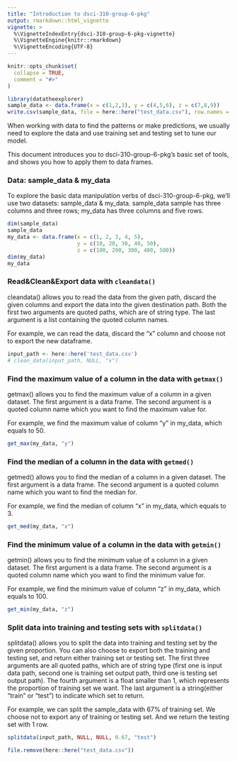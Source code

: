 ```yaml
---
title: "Introduction to dsci-310-group-6-pkg"
output: rmarkdown::html_vignette
vignette: >
  %\VignetteIndexEntry{dsci-310-group-6-pkg-vignette}
  %\VignetteEngine{knitr::rmarkdown}
  %\VignetteEncoding{UTF-8}
---
```


```r
knitr::opts_chunk$set(
  collapse = TRUE,
  comment = "#>"
)
```

```r
library(datatheexplorer)
sample_data <- data.frame(x = c(1,2,3), y = c(4,5,6), z = c(7,8,9))
write.csv(sample_data, file = here::here("test_data.csv"), row.names = FALSE)
```

When working with data to find the patterns or make predictions, we usually need to explore the data and use training set and testing set to tune our model.

This document introduces you to dsci-310-group-6-pkg’s basic set of tools, and shows you how to apply them to data frames.

### Data: sample_data & my_data
To explore the basic data manipulation verbs of dsci-310-group-6-pkg, we’ll use two datasets: sample_data & my_data. sample_data sample has three columns and three rows; my_data has three columns and five rows.

```r
dim(sample_data)
sample_data
my_data <- data.frame(x = c(1, 2, 3, 4, 5),
                      y = c(10, 20, 30, 40, 50),
                      z = c(100, 200, 300, 400, 500))
dim(my_data)
my_data
```


### Read&Clean&Export data with `cleandata()`
cleandata() allows you to read the data from the given path, discard the given columns and export the data into the given destination path. Both the first two arguments are quoted paths, which are of string type. The last argument is a list containing the quoted column names.

For example, we can read the data, discard the "x" column and choose not to export the new dataframe.
```r
input_path <- here::here('test_data.csv')
# clean_data(input_path, NULL, "x")
```

### Find the maximum value of a column in the data with `getmax()`
getmax() allows you to find the maximum value of a column in a given dataset. The first argument is a data frame. The second argument is a quoted column name which you want to find the maximum value for.

For example, we find the maximum value of column "y" in my_data, which equals to 50.
```r
get_max(my_data, "y")
```

### Find the median of a column in the data with `getmed()`
getmed() allows you to find the median of a column in a given dataset. The first argument is a data frame. The second argument is a quoted column name which you want to find the median for.

For example, we find the median of column "x" in my_data, which equals to 3.
```r
get_med(my_data, "x")
```

### Find the minimum value of a column in the data with `getmin()`
getmin() allows you to find the minimum value of a column in a given dataset. The first argument is a data frame. The second argument is a quoted column name which you want to find the minimum value for.

For example, we find the minimum value of column "z" in my_data, which equals to 100.
```r
get_min(my_data, "z")
```

### Split data into training and testing sets with `splitdata()`
splitdata() allows you to split the data into training and testing set by the given proportion. You can also choose to export both the training and testing set, and return either training set or testing set. The first three arguments are all quoted paths, which are of string type (first one is input data path, second one is training set output path, third one is testing set output path). The fourth argument is a float smaller than 1, which represents the proportion of training set we want. The last argument is a string(either "train" or "test") to indicate which set to return.

For example, we can split the sample_data with 67% of training set. We choose not to export any of training or testing set. And we return the testing set with 1 row.
```r
splitdata(input_path, NULL, NULL, 0.67, "test")
```
```r
file.remove(here::here("test_data.csv"))
```
